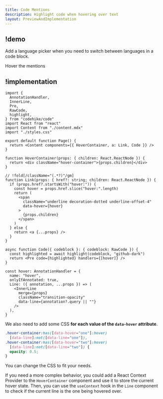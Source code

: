 ```yaml
---
title: Code Mentions
description: Highlight code when hovering over text
layout: PreviewAndImplementation
---
```


## !demo

Add a language picker when you need to switch between languages in a code block.

<Demo name="hover" content="content.mdx">
  Hover the mentions
</Demo>

## !implementation

```tsx code.tsx -c
import {
  AnnotationHandler,
  InnerLine,
  Pre,
  RawCode,
  highlight,
} from "codehike/code"
import React from "react"
import Content from "./content.mdx"
import "./styles.css"

export default function Page() {
  return <Content components={{ HoverContainer, a: Link, Code }} />
}

function HoverContainer(props: { children: React.ReactNode }) {
  return <div className="hover-container">{props.children}</div>
}

// !fold[/className="(.*?)"/gm]
function Link(props: { href?: string; children: React.ReactNode }) {
  if (props.href?.startsWith("hover:")) {
    const hover = props.href.slice("hover:".length)
    return (
      <span
        className="underline decoration-dotted underline-offset-4"
        data-hover={hover}
      >
        {props.children}
      </span>
    )
  } else {
    return <a {...props} />
  }
}

async function Code({ codeblock }: { codeblock: RawCode }) {
  const highlighted = await highlight(codeblock, "github-dark")
  return <Pre code={highlighted} handlers={[hover]} />
}

const hover: AnnotationHandler = {
  name: "hover",
  onlyIfAnnotated: true,
  Line: ({ annotation, ...props }) => (
    <InnerLine
      merge={props}
      className="transition-opacity"
      data-line={annotation?.query || ""}
    />
  ),
}
```

We also need to add some CSS **for each value of the `data-hover` attribute**.

```css styles.css
.hover-container:has([data-hover="one"]:hover)
  [data-line]:not([data-line="one"]),
.hover-container:has([data-hover="two"]:hover)
  [data-line]:not([data-line="two"]) {
  opacity: 0.5;
}
```

You can change the CSS to fit your needs.

If you need a more complex behavior, you could add a React Context Provider to the `HoverContainer` component and use it to store the current hover state. Then, you can use the `useContext` hook in the `Line` component to check if the current line is the one being hovered over.
